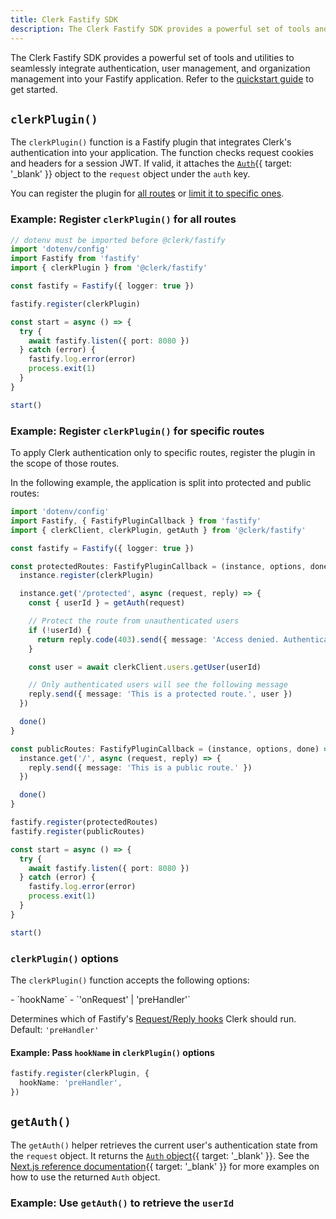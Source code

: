 ```yaml
---
title: Clerk Fastify SDK
description: The Clerk Fastify SDK provides a powerful set of tools and utilities to seamlessly integrate authentication, user management, and organization management into your Fastify application.
---
```


The Clerk Fastify SDK provides a powerful set of tools and utilities to seamlessly integrate authentication, user management, and organization management into your Fastify application. Refer to the [quickstart guide](/docs/references/fastify/quickstart) to get started.

## `clerkPlugin()`

The `clerkPlugin()` function is a Fastify plugin that integrates Clerk's authentication into your application. The function checks request cookies and headers for a session JWT. If valid, it attaches the [`Auth`](/docs/references/backend/types/auth-object#auth-object){{ target: '_blank' }} object to the `request` object under the `auth` key.

You can register the plugin for [all routes](#example-register-clerk-plugin-for-all-routes) or [limit it to specific ones](#example-register-clerk-plugin-for-specific-routes).

### Example: Register `clerkPlugin()` for all routes

```ts
// dotenv must be imported before @clerk/fastify
import 'dotenv/config'
import Fastify from 'fastify'
import { clerkPlugin } from '@clerk/fastify'

const fastify = Fastify({ logger: true })

fastify.register(clerkPlugin)

const start = async () => {
  try {
    await fastify.listen({ port: 8080 })
  } catch (error) {
    fastify.log.error(error)
    process.exit(1)
  }
}

start()
```

### Example: Register `clerkPlugin()` for specific routes

To apply Clerk authentication only to specific routes, register the plugin in the scope of those routes.

In the following example, the application is split into protected and public routes:

```ts {{ filename: 'index.ts', collapsible: true }}
import 'dotenv/config'
import Fastify, { FastifyPluginCallback } from 'fastify'
import { clerkClient, clerkPlugin, getAuth } from '@clerk/fastify'

const fastify = Fastify({ logger: true })

const protectedRoutes: FastifyPluginCallback = (instance, options, done) => {
  instance.register(clerkPlugin)

  instance.get('/protected', async (request, reply) => {
    const { userId } = getAuth(request)

    // Protect the route from unauthenticated users
    if (!userId) {
      return reply.code(403).send({ message: 'Access denied. Authentication required.' })
    }

    const user = await clerkClient.users.getUser(userId)

    // Only authenticated users will see the following message
    reply.send({ message: 'This is a protected route.', user })
  })

  done()
}

const publicRoutes: FastifyPluginCallback = (instance, options, done) => {
  instance.get('/', async (request, reply) => {
    reply.send({ message: 'This is a public route.' })
  })

  done()
}

fastify.register(protectedRoutes)
fastify.register(publicRoutes)

const start = async () => {
  try {
    await fastify.listen({ port: 8080 })
  } catch (error) {
    fastify.log.error(error)
    process.exit(1)
  }
}

start()
```

### `clerkPlugin()` options

The `clerkPlugin()` function accepts the following options:

<Include src="_partials/clerk-options" />

<Properties>
  - `hookName`
  - `'onRequest' | 'preHandler'`

  Determines which of Fastify's [Request/Reply hooks](https://fastify.dev/docs/latest/Reference/Hooks/#requestreply-hooks) Clerk should run. Default: `'preHandler'`
</Properties>

#### Example: Pass `hookName` in `clerkPlugin()` options

```ts
fastify.register(clerkPlugin, {
  hookName: 'preHandler',
})
```

## `getAuth()`

The `getAuth()` helper retrieves the current user's authentication state from the `request` object. It returns the [`Auth` object](/docs/references/backend/types/auth-object#auth-object){{ target: '_blank' }}. See the [Next.js reference documentation](/docs/references/nextjs/get-auth){{ target: '_blank' }} for more examples on how to use the returned `Auth` object.

### Example: Use `getAuth()` to retrieve the `userId`

<Include src="_partials/fastify/get-auth" />
